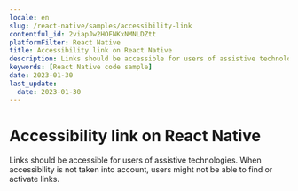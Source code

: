 ```yaml
---
locale: en
slug: /react-native/samples/accessibility-link
contentful_id: 2viapJw2HOFNKxNMNLDZtt
platformFilter: React Native
title: Accessibility link on React Native
description: Links should be accessible for users of assistive technologies.
keywords: [React Native code sample]
date: 2023-01-30
last_update:
  date: 2023-01-30
---
```


# Accessibility link on React Native

Links should be accessible for users of assistive technologies. When accessibility is not taken into account, users might not be able to find or activate links.

<CodeSample id="accessibility-link" locale="en" platform="react native"/>
